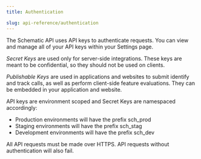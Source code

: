 ```yaml
---
title: Authentication

slug: api-reference/authentication
---
```



The Schematic API uses API keys to authenticate requests. You can view and manage all of your API keys within your Settings page.

*Secret Keys* are used only for server-side integrations. These keys are meant to be confidential, so they should not be used on clients.

*Publishable Keys* are used in applications and websites to submit identify and track calls, as well as perform client-side feature evaluations. They can be embedded in your application and website.

API keys are environment scoped and Secret Keys are namespaced accordingly:
* Production environments will have the prefix sch_prod
* Staging environments will have the prefix sch_stag
* Development environments will have the prefix sch_dev

All API requests must be made over HTTPS. API requests without authentication will also fail.